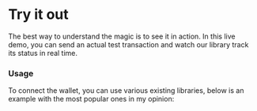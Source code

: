 
# Try it out

The best way to understand the magic is to see it in action. In this live demo, you can send an actual test transaction and watch our library track its status in real time.

### Usage

To connect the wallet, you can use various existing libraries, below is an example with the most popular ones in my opinion:

<Examples />